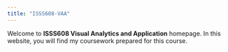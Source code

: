 ```yaml
---
title: "ISSS608-VAA"
---
```


Welcome to **ISSS608 Visual Analytics and Application** homepage. In this website, you will find my coursework prepared for this course.
